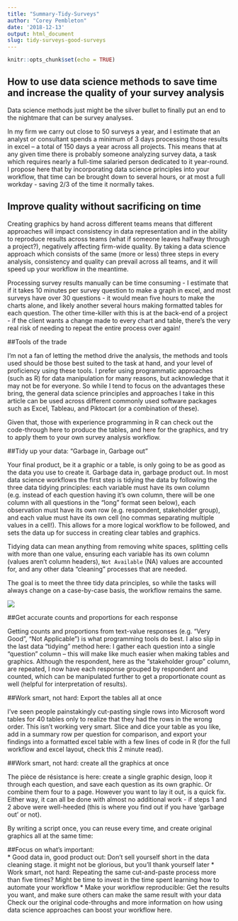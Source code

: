 ```yaml
---
title: "Summary-Tidy-Surveys"
author: "Corey Pembleton"
date: '2018-12-13'
output: html_document
slug: tidy-surveys-good-surveys
---
```


```r
knitr::opts_chunk$set(echo = TRUE)
```

## How to use data science methods to save time and increase the quality of your survey analysis 

Data science methods just might be the silver bullet to finally put an end to the nightmare that can be survey analyses.

In my firm we carry out close to 50 surveys a year, and I estimate that an analyst or consultant spends a minimum of 3 days processing those results in excel – a total of 150 days a year across all projects. This means that at any given time there is probably someone analyzing survey data, a task which requires nearly a full-time salaried person dedicated to it year-round. I propose here that by incorporating data science principles into your workflow, that time can be brought down to several hours, or at most a full workday - saving 2/3 of the time it normally takes.

## Improve quality without sacrificing on time

Creating graphics by hand across different teams means that different approaches will impact consistency in data representation and in the ability to reproduce results across teams (what if someone leaves halfway through a project?), negatively affecting firm-wide quality. By taking a data science approach which consists of the same (more or less) three steps in every analysis, consistency and quality can prevail across all teams, and it will speed up your workflow in the meantime.

Processing survey results manually can be time consuming - I estimate that if it takes 10 minutes per survey question to make a graph in excel, and most surveys have over 30 questions - it would mean five hours to make the charts alone, and likely another several hours making formatted tables for each question. The other time-killer with this is at the back-end of a project - if the client wants a change made to every chart and table, there's the very real risk of needing to repeat the entire process over again!

##Tools of the trade

I'm not a fan of letting the method drive the analysis, the methods and tools used should be those best suited to the task at hand, and your level of proficiency using these tools. I prefer using programmatic approaches (such as R) for data manipulation for many reasons, but acknowledge that it may not be for everyone. So while I tend to focus on the advantages these bring, the general data science principles and approaches I take in this article can be used across different commonly used software packages such as Excel, Tableau, and Piktocart (or a combination of these).

Given that, those with experience programming in R can check out the code-through here to produce the tables, and here for the graphics, and try to apply them to your own survey analysis workflow.

##Tidy up your data: "Garbage in, Garbage out"

Your final product, be it a graphic or a table, is only going to be as good as the data you use to create it. Garbage data in, garbage product out. In most data science workflows the first step is tidying the data by following the three data tidying principles: each variable must have its own column (e.g. instead of each question having it's own column, there will be one column with all questions in the "long" format seen below), each observation must have its own row (e.g. respondent, stakeholder group), and each value must have its own cell (no commas separating multiple values in a cell!). This allows for a more logical workflow to be followed, and sets the data up for success in creating clear tables and graphics.

Tidying data can mean anything from removing white spaces, splitting cells with more than one value, ensuring each variable has its own column (values aren’t column headers), `Not Available` (NA) values are accounted for, and any other data “cleaning” processes that are needed.

The goal is to meet the three tidy data principles, so while the tasks will always change on a case-by-case basis, the workflow remains the same.

![](./img/spread-gather.gif)

##Get accurate counts and proportions for each response

Getting counts and proportions from text-value responses (e.g. “Very Good”, “Not Applicable”) is what programming tools do best. I also slip in the last data “tidying” method here: I gather each question into a single “question” column – this will make like much easier when making tables and graphics. Although the respondent, here as the "stakeholder group" column, are repeated, I now have each response grouped by respondent and counted, which can be manipulated further to get a proportionate count as well (helpful for interpretation of results). 

##Work smart, not hard: Export the tables all at once

I’ve seen people painstakingly cut-pasting single rows into Microsoft word tables for 40 tables only to realize that they had the rows in the wrong order. This isn’t working very smart. Slice and dice your table as you like, add in a summary row per question for comparison, and export your findings into a formatted excel table with a few lines of code in R (for the full workflow and excel layout, check this 2 minute read).


##Work smart, not hard: create all the graphics at once

The pièce de résistance is here: create a single graphic design, loop it through each question, and save each question as its own graphic. Or combine them four to a page. However you want to lay it out, is a quick fix. Either way, it can all be done with almost no additional work - if steps 1 and 2 above were well-heeded (this is where you find out if you have ‘garbage out’ or not). 

By writing a script once, you can reuse every time, and create original graphics all at the same time:

##Focus on what's important:  
*  Good data in, good product out: Don't sell yourself short in the data cleaning stage. it might not be glorious, but you'll thank yourself later
*  Work smart, not hard: Repeating the same cut-and-paste process more than five times? Might be time to invest in the time spent learning how to automate your workflow
*  Make your workflow reproducible: Get the results you want, and make sure others can make the same result with your data
Check our the original code-throughs and more information on how using data science approaches can boost your workflow here.

